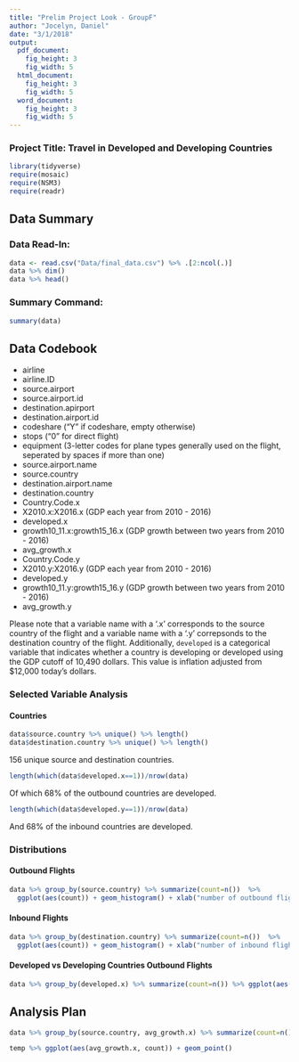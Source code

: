 ```yaml
---
title: "Prelim Project Look - GroupF"
author: "Jocelyn, Daniel"
date: "3/1/2018"
output:
  pdf_document:
    fig_height: 3
    fig_width: 5
  html_document:
    fig_height: 3
    fig_width: 5
  word_document:
    fig_height: 3
    fig_width: 5
---
```


### Project Title: Travel in Developed and Developing Countries

```r
library(tidyverse)
require(mosaic)
require(NSM3)
require(readr)
```

## Data Summary

### Data Read-In:
```r
data <- read.csv("Data/final_data.csv") %>% .[2:ncol(.)]
data %>% dim()
data %>% head()
```

### Summary Command:
```r
summary(data)
```

## Data Codebook

- airline
- airline.ID
- source.airport
- source.airport.id 
- destination.apirport
- destination.airport.id
- codeshare ("Y" if codeshare, empty otherwise)
- stops ("0" for direct flight)
- equipment (3-letter codes for plane types generally used on the flight, seperated by spaces if more than one)
- source.airport.name
- source.country     
- destination.airport.name
- destination.country
- Country.Code.x          
- X2010.x:X2016.x (GDP each year from 2010 - 2016)
- developed.x
- growth10_11.x:growth15_16.x (GDP growth between two years from 2010 - 2016)
- avg_growth.x
- Country.Code.y  
- X2010.y:X2016.y (GDP each year from 2010 - 2016)
- developed.y 
- growth10_11.y:growth15_16.y (GDP growth between two years from 2010 - 2016)
- avg_growth.y

Please note that a variable name with a '.x' corresponds to the source country of the flight and a variable name with a '.y' correpsonds to the destination country of the flight. Additionally, `developed` is a categorical variable that indicates whether a country is developing or developed using the GDP cutoff of 10,490 dollars. This value is inflation adjusted from $12,000 today's dollars.

### Selected Variable Analysis

#### Countries

```r
data$source.country %>% unique() %>% length()
data$destination.country %>% unique() %>% length()
```

156 unique source and destination countries.

```r
length(which(data$developed.x==1))/nrow(data)
```

Of which 68% of the outbound countries are developed.

```r
length(which(data$developed.y==1))/nrow(data)
```

And 68% of the inbound countries are developed.


### Distributions

#### Outbound Flights

```r
data %>% group_by(source.country) %>% summarize(count=n())  %>% 
  ggplot(aes(count)) + geom_histogram() + xlab("number of outbound flights for a country")
```

#### Inbound Flights
```r
data %>% group_by(destination.country) %>% summarize(count=n())  %>% 
  ggplot(aes(count)) + geom_histogram() + xlab("number of inbound flights for a country")
```

#### Developed vs Developing Countries Outbound Flights

```r
data %>% group_by(developed.x) %>% summarize(count=n()) %>% ggplot(aes(as.factor(developed.x),count)) + geom_bar(stat='identity') + xlab("developed (1) vs developing (0) countries") + ggtitle("outbound flights for developing vs developed countries")
```

## Analysis Plan


```r
data %>% group_by(source.country, avg_growth.x) %>% summarize(count=n()) -> temp
```

```r
temp %>% ggplot(aes(avg_growth.x, count)) + geom_point()
```

